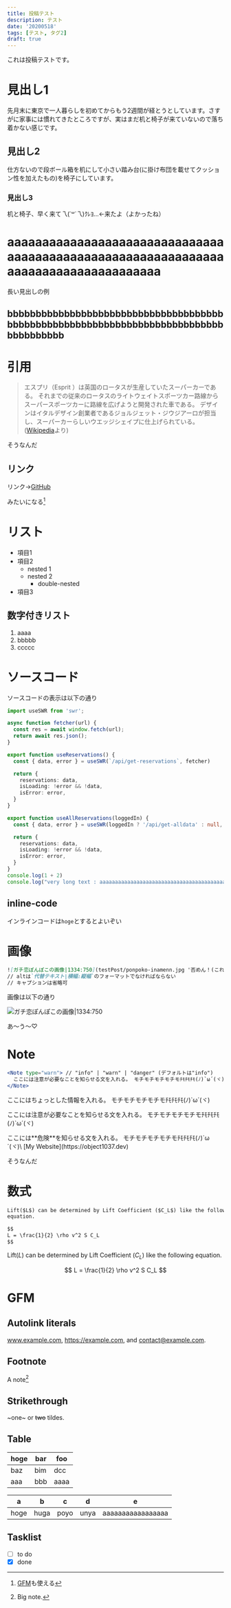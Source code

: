 ```yaml
---
title: 投稿テスト
description: テスト
date: '20200518'
tags: [テスト, タグ2]
draft: true
---
```


これは投稿テストです。

# 見出し1

先月末に東京で一人暮らしを初めてからもう2週間が経とうとしています。さすがに家事には慣れてきたところですが、実はまだ机と椅子が来ていないので落ち着かない感じです。

## 見出し2

仕方ないので段ボール箱を机にして小さい踏み台(に掛け布団を載せてクッション性を加えたもの)を椅子にしています。

### 見出し3

机と椅子、早く来て乁(˙꒳˙乁)ｸﾚﾖ...←来たよ（よかったね）

# aaaaaaaaaaaaaaaaaaaaaaaaaaaaaaaaaaaaaaaaaaaaaaaaaaaaaaaaaaaaaaaaaaaaaaaaaaaaaaaaaaaa

長い見出しの例

## bbbbbbbbbbbbbbbbbbbbbbbbbbbbbbbbbbbbbbbbbbbbbbbbbbbbbbbbbbbbbbbbbbbbbbbbbbbbbbbbbbbbbb

# 引用

> エスプリ（Esprit ）は英国のロータスが生産していたスーパーカーである。 それまでの従来のロータスのライトウェイトスポーツカー路線からスーパースポーツカーに路線を広げようと開発された車である。 デザインはイタルデザイン創業者であるジョルジェット・ジウジアーロが担当し、スーパーカーらしいウエッジシェイプに仕上げられている。
([Wikipedia](https://ja.wikipedia.org/wiki/%E3%83%AD%E3%83%BC%E3%82%BF%E3%82%B9%E3%83%BB%E3%82%A8%E3%82%B9%E3%83%97%E3%83%AA)より)

そうなんだ

## リンク

リンク→[GitHub](https://github.com/)

みたいになる[^1]

[^1]: [GFM](#GFM)も使える

# リスト

* 項目1
* 項目2
  * nested 1
  * nested 2
    * double-nested
* 項目3

## 数字付きリスト

1. aaaa
2. bbbbb
3. ccccc

# ソースコード

ソースコードの表示は以下の通り

```javascript:lib/swr-hooks.ts
import useSWR from 'swr';

async function fetcher(url) {
  const res = await window.fetch(url);
  return await res.json();
}

export function useReservations() {
  const { data, error } = useSWR(`/api/get-reservations`, fetcher)

  return {
    reservations: data,
    isLoading: !error && !data,
    isError: error,
  }
}

export function useAllReservations(loggedIn) {
  const { data, error } = useSWR(loggedIn ? '/api/get-alldata' : null, fetcher)

  return {
    reservations: data,
    isLoading: !error && !data,
    isError: error,
  }
}
console.log(1 + 2)
console.log("very long text : aaaaaaaaaaaaaaaaaaaaaaaaaaaaaaaaaaaaaaaaaaaaaaaaaaaaaaaaaaaaaaaaaaaaaaaaaaaaaaaaaaaa")
```

## inline-code

インラインコードは`hoge`とするとよいぞい

# 画像

```markdown
![ガチ恋ぽんぽこの画像|1334:750](testPost/ponpoko-inamenn.jpg '否めん！(これは画像のキャプション)')
// altは`代替テキスト|横幅:縦幅`のフォーマットでなければならない
// キャプションは省略可
```

画像は以下の通り

![ガチ恋ぽんぽこの画像|1334:750](testPost/ponpoko-inamenn.jpg '否めん！(これは画像のキャプション)')

あ～う〜♡

# Note

```jsx
<Note type="warn"> // "info" | "warn" | "danger" (デフォルトは"info")
  ここには注意が必要なことを知らせる文を入れる。 モチモチモチモチモﾁﾓﾁﾓﾁﾓ(ﾉ)`ω´(ヾ)
</Note>
```

<Note>
  ここにはちょっとした情報を入れる。 モチモチモチモチモﾁﾓﾁﾓﾁﾓ(ﾉ)`ω´(ヾ)
</Note>

<Note type="warn">ここには注意が必要なことを知らせる文を入れる。 モチモチモチモチモﾁﾓﾁﾓﾁﾓ(ﾉ)`ω´(ヾ)</Note>

<Note type="danger">
  ここには**危険**を知らせる文を入れる。 モチモチモチモチモﾁﾓﾁﾓﾁﾓ(ﾉ)`ω´(ヾ)\
  [My Website](https://object1037.dev)
</Note>

そうなんだ

# 数式

```markdown
Lift($L$) can be determined by Lift Coefficient ($C_L$) like the following
equation.

$$
L = \frac{1}{2} \rho v^2 S C_L
$$
```

Lift($L$) can be determined by Lift Coefficient ($C_L$) like the following
equation.

$$
L = \frac{1}{2} \rho v^2 S C_L
$$

# GFM

## Autolink literals

www.example.com, https://example.com, and contact@example.com.

## Footnote

A note[^2]

[^2]: Big note.

## Strikethrough

~one~ or ~~two~~ tildes.

## Table

| hoge | bar | foo |
| --- | --- | --- |
| baz | bim | dcc |
| aaa | bbb | aaaa |

| a | b  |  c |  d  | e |
| - | - | - | - | - |
| hoge | huga | poyo | unya | aaaaaaaaaaaaaaaaa|

## Tasklist

* [ ] to do
* [x] done